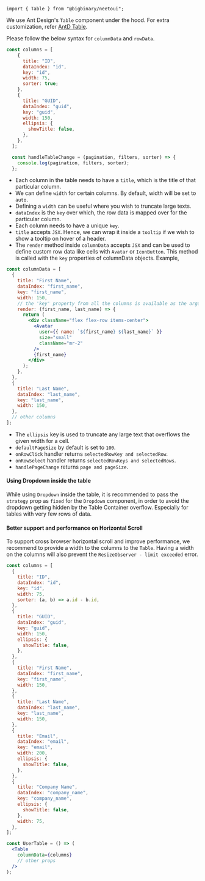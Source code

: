 `import { Table } from "@bigbinary/neetoui";`

We use Ant Design's `Table` component under the hood. For extra customization, refer [AntD Table](https://ant.design/components/table/#API).

Please follow the below syntax for `columnData` and `rowData`.

```js
const columns = [
    {
      title: "ID",
      dataIndex: "id",
      key: "id",
      width: 75,
      sorter: true;
    },
    {
      title: "GUID",
      dataIndex: "guid",
      key: "guid",
      width: 150,
      ellipsis: {
        showTitle: false,
      },
    },
  ];

  const handleTableChange = (pagination, filters, sorter) => {
    console.log(pagination, filters, sorter);
  };

```

- Each column in the table needs to have a `title`, which is the title of that particular column.
- We can define `width` for certain columns. By default, width will be set to `auto`.
- Defining a `width` can be useful where you wish to truncate large texts.
- `dataIndex` is the `key` over which, the row data is mapped over for the particular column.
- Each column needs to have a unique `key`.
- `title` accepts `JSX`. Hence, we can wrap it inside a `tooltip` if we wish to show a tooltip on hover of a header.
- The `render` method inside `columnData` accepts `JSX` and can be used to define custom row data like cells with `Avatar` or `IconButton`. This method is called with the `key` properties of columnData objects. Example,

```jsx
const columnData = [
  {
    title: "First Name",
    dataIndex: "first_name",
    key: "first_name",
    width: 150,
    // the 'key' property from all the columns is available as the argument to the render method
    render: (first_name, last_name) => {
      return (
        <div className="flex flex-row items-center">
          <Avatar
            user={{ name: `${first_name} ${last_name}` }}
            size="small"
            className="mr-2"
          />
          {first_name}
        </div>
      );
    },
  },
  {
    title: "Last Name",
    dataIndex: "last_name",
    key: "last_name",
    width: 150,
  },
  // other columns
];
```

- The `ellipsis` key is used to truncate any large text that overflows the given width for a cell.
- `defaultPageSize` by default is set to `100`.
- `onRowClick` handler returns `selectedRowKey and selectedRow`.
- `onRowSelect` handler returns `selectedRowKeys and selectedRows`.
- `handlePageChange` returns `page and pageSize`.

#### Using Dropdown inside the table

While using `Dropdown` inside the table, it is recommended to pass the `strategy` prop as `fixed` for the `Dropdown` component, in order to avoid the dropdown getting hidden by the Table Container overflow. Especially for tables with very few rows of data.

#### Better support and performance on Horizontal Scroll

To support cross browser horizontal scroll and improve performance, we recommend to provide a width to the columns to the `Table`. Having a width on the columns will also prevent the `ResizeObserver - limit exceeded` error.

```jsx
const columns = [
  {
    title: "ID",
    dataIndex: "id",
    key: "id",
    width: 75,
    sorter: (a, b) => a.id - b.id,
  },
  {
    title: "GUID",
    dataIndex: "guid",
    key: "guid",
    width: 150,
    ellipsis: {
      showTitle: false,
    },
  },
  {
    title: "First Name",
    dataIndex: "first_name",
    key: "first_name",
    width: 150,
  },
  {
    title: "Last Name",
    dataIndex: "last_name",
    key: "last_name",
    width: 150,
  },
  {
    title: "Email",
    dataIndex: "email",
    key: "email",
    width: 200,
    ellipsis: {
      showTitle: false,
    },
  },
  {
    title: "Company Name",
    dataIndex: "company_name",
    key: "company_name",
    ellipsis: {
      showTitle: false,
    },
    width: 75,
  },
];

const UserTable = () => (
  <Table
    columnData={columns}
    // other props
  />
);
```
